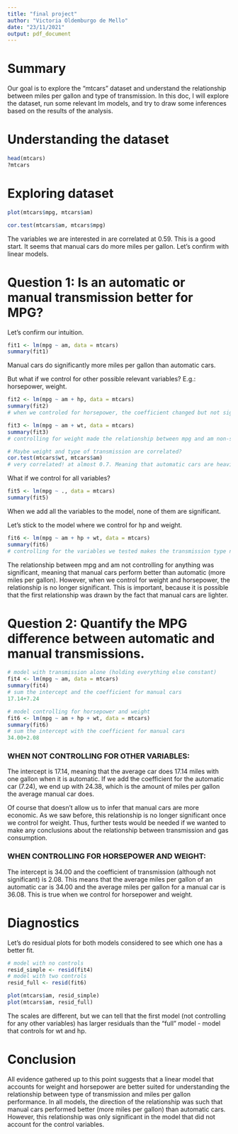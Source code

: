 ```yaml
---
title: "final project"
author: "Victoria Oldemburgo de Mello"
date: "23/11/2021"
output: pdf_document
---
```


# Summary
Our goal is to explore the "mtcars" dataset and understand the relationship between miles per gallon and type of transmission. In this doc, I will explore the dataset, run some relevant lm models, and try to draw some inferences based on the results of the analysis.

# Understanding the dataset
```r
head(mtcars)
?mtcars
```

# Exploring dataset
```r
plot(mtcars$mpg, mtcars$am)
```
```r
cor.test(mtcars$am, mtcars$mpg)
```
The variables we are interested in are correlated at 0.59. This is a good start.
It seems that manual  cars do more miles per gallon. Let's confirm with linear models.

# Question 1: Is an automatic or manual transmission better for MPG?
Let's confirm our intuition.
```r
fit1 <- lm(mpg ~ am, data = mtcars)
summary(fit1)
```

Manual cars do significantly more miles per gallon than automatic cars. 

But what if we control for other possible relevant variables? E.g.: horsepower, weight.

```r
fit2 <- lm(mpg ~ am + hp, data = mtcars)
summary(fit2)
# when we controled for horsepower, the coefficient changed but not significance or direction of relationship

fit3 <- lm(mpg ~ am + wt, data = mtcars)
summary(fit3)
# controlling for weight made the relationship between mpg and am non-significant!

# Maybe weight and type of transmission are correlated?
cor.test(mtcars$wt, mtcars$am)
# very correlated! at almost 0.7. Meaning that automatic cars are heavier. 
```

What if we control for all variables?
```r
fit5 <- lm(mpg ~ ., data = mtcars)
summary(fit5)
```
When we add all the variables to the model, none of them are significant. 

Let's stick to the model where we control for hp and weight. 
```r
fit6 <- lm(mpg ~ am + hp + wt, data = mtcars)
summary(fit6)
# controlling for the variables we tested makes the transmission type no longer significant. 
```

The relationship between mpg and am not controlling for anything was significant, meaning that manual cars perform better than automatic (more miles per gallon). However, when we control for weight and horsepower, the relationship is no longer significant. This is important, because it is possible that the first relationship was drawn by the fact that manual cars are lighter. 

# Question 2: Quantify the MPG difference between automatic and manual transmissions. 
```r
# model with transmission alone (holding everything else constant)
fit4 <- lm(mpg ~ am, data = mtcars)
summary(fit4)
# sum the intercept and the coefficient for manual cars
17.14+7.24

# model controlling for horsepower and weight
fit6 <- lm(mpg ~ am + hp + wt, data = mtcars)
summary(fit6)
# sum the intercept with the coefficient for manual cars
34.00+2.08

```
### WHEN NOT CONTROLLING FOR OTHER VARIABLES:
The intercept is 17.14, meaning that the average car does 17.14 miles with one gallon when it is automatic.
If we add the coefficient for the automatic car (7.24), we end up with 24.38, which is the amount of miles per gallon the average manual car does. 

Of course that doesn't allow us to infer that manual cars are more economic. As we saw before, this relationship is no longer significant once we control for weight. Thus, further tests would be needed if we wanted to make any conclusions about the relationship between transmission and gas consumption.

### WHEN CONTROLLING FOR HORSEPOWER AND WEIGHT:
The intercept is 34.00 and the coefficient of transmission (although not significant) is 2.08. This means that the average miles per gallon of an automatic car is 34.00 and the average miles per gallon for a manual car is 36.08. This is true when we control for horsepower and weight. 

# Diagnostics
Let's do residual plots for both models considered to see which one has a better fit. 
```r
# model with no controls
resid_simple <- resid(fit4)
# model with two controls
resid_full <- resid(fit6)

plot(mtcars$am, resid_simple) 
plot(mtcars$am, resid_full) 

```

The scales are different, but we can tell that the first model (not controlling for any other variables) has larger residuals than the "full" model - model that controls for wt and hp. 

# Conclusion
All evidence gathered up to this point suggests that a linear model that accounts for weight and horsepower are better suited for understanding the relationship between type of transmission and miles per gallon performance. In all models, the direction of the relationship was such that manual cars performed better (more miles per gallon) than automatic cars. However, this relationship was only significant in the model that did not account for the control variables. 







